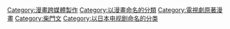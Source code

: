 [[Category:漫畫跨媒體製作|Category:漫畫跨媒體製作]]
[[Category:以漫畫命名的分類|Category:以漫畫命名的分類]]
[[Category:電視劇原著漫畫|Category:電視劇原著漫畫]]
[[Category:柴門文|Category:柴門文]]
[[Category:以日本电视剧命名的分类|Category:以日本电视剧命名的分类]]